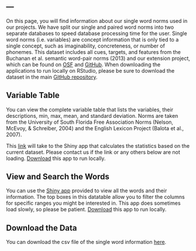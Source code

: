 ---
---

On this page, you will find information about our single word norms used in our projects. We have split our single and paired word norms into two separate databases to speed database processing time for the user. Single word norms (i.e. variables) are concept information that is only tied to a single concept, such as imaginability, concreteness, or number of phonemes. This dataset includes all cues, targets, and features from the Buchanan et al. semantic word-pair norms (2013) and our extension project, which can be found on [OSF](https://osf.io/cjyzw/) and [GitHub](https://github.com/doomlab/Word-Norms-2). When downloading the applications to run locally on RStudio, please be sure to download the dataset in the main [GitHub repository](https://github.com/doomlab/shiny-server/tree/master/lab).

## Variable Table

You can view the complete variable table that lists the variables, their descriptions, min, max, mean, and standard deviation. Norms are taken from the University of South Florida Free Association Norms (Nelson, McEvoy, & Schreiber, 2004) and the English Lexicon Project (Balota et al., 2007).

This [link](http://96.242.30.151:3838/lab/single_var_table) will take to the Shiny app that calculates the statistics based on the current dataset. Please contact us if the link or any others below are not loading. [Download](https://github.com/doomlab/shiny-server/tree/master/lab/single_var_table) this app to run locally.

## View and Search the Words

You can use the [Shiny app](http://96.242.30.151:3838/lab/single_words/) provided to view all the words and their information. The top boxes in this datatable allow you to filter the columns for specific ranges you might be interested in. This app does sometimes load slowly, so please be patient. [Download](https://github.com/doomlab/shiny-server/tree/master/lab/single_words) this app to run locally.

## Download the Data

You can download the csv file of the single word information [here](https://github.com/doomlab/shiny-server/blob/master/lab/single_word.csv).